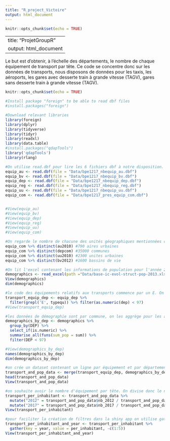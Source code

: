 ```yaml
---
title: "R_project_Victoire"
output: html_document
---
```


```r
knitr::opts_chunk$set(echo = TRUE)
```


---
title: "ProjetGroupR"
output: html_document
---
Le but est d'obtenir, à l'échelle des départements, le nombre de chaque équipement de transport par tête. 
Ce code se concentre donc sur les données de transports, nous disposons de données pour les taxis, les aéroports, les gares avec desserte train à grande vitesse (TAGV),  gares sans desserte train à grande vitesse (TAGV).  

```r
knitr::opts_chunk$set(echo = TRUE)
```

```r
#Install package "foreign" to be able to read dbf files
#install.packages("foreign")
```


```r
#Download relevant libraries 
library(foreign)
library(dplyr)
library(tidyverse)
library(tidyr)
library(readxl)
library(data.table)
#install.packages("qdapTools")
library('qdapTools')
library(rlang)
```

```r
#On utilise read.dbf pour lire les 6 fichiers dbf à notre disposition. Chaque document contient le nombre d'équipements pour une unité géographique en particulier : "Aire urbaine", "Bassin de vie", "Département", "Région" and "Unité urbaine". Le dernier fichier, equipcom indique la presence ou non d'un equipement, par aire urbaine/commune/unite urbaine/bassin de vie
equip_au <- read.dbf(file = "Data/bpe1217_nbequip_au.dbf")
equip_bv <- read.dbf(file = "Data/bpe1217_nbequip_bv.dbf")
equip_dep <- read.dbf(file = "Data/bpe1217_nbequip_dep.dbf")
equip_reg <- read.dbf(file = "Data/bpe1217_nbequip_reg.dbf")
equip_uu <- read.dbf(file = "Data/bpe1217_nbequip_uu.dbf")
equip_com <- read.dbf(file = "Data/bpe1217_pres_equip_com.dbf") 


#View(equip_au)
#View(equip_bv)
#View(equip_dep)
#View(equip_reg)
#View(equip_uu)
#View(equip_com)

```

```r
#On regarde le nombre de chacune des unités géographiques mentionnées ci-dessus en utilisant distinct
equip_com %>% distinct(au2010) #790 aires urbaines
equip_com %>% distinct(depcom) #35000 communes
equip_com %>% distinct(uu2010) #2300 unites urbaines
equip_com %>% distinct(bv2012) #1600 bassins de vie


```


```r
#On lit l'excel contenant les informations de population pour l'année 2013. 
demographics <- read_excel(path ="Data/base-ic-evol-struct-pop-2013.xlsx", sheet = 1, skip = 5)
View(demographics)
dim(demographics)
```


```r
#le code des équipements relatifs aux transports commence par un E. On ne sélectionne donc que ces équipements
transport_equip_dep <- equip_dep %>%
  filter(grepl('E', typequ)) %>% filter(as.numeric(dep) < 97)
#View(transport_equip_dep)
```


```r
#les données de démographie sont par commune, on les aggrège pour les avoir par département. On ne sélectionne que les départements de France métropolitaine, on exclu donc les DOM TOM.  
demographics_by_dep <- demographics %>% 
  group_by(DEP) %>% 
  select_if(is.numeric) %>% 
  summarise_all(funs(sum_pop = sum)) %>% 
  filter(DEP < 97)

#View(demographics_by_dep)
names(demographics_by_dep)
dim(demographics_by_dep)
```


```r
#on crée un dataset contenant un ligne par équipement et par département avec la population associé au département en question
transport_and_pop_data <- merge(transport_equip_dep, demographics_by_dep[,1:2], by.y = "DEP", by.x = "dep")
head(transport_and_pop_data)
View(transport_and_pop_data)

#on souhaite avoir le nombre d'équipement par tête. On divise donc le nombre d'équipement du département par la population de ce département. 
transport_per_inhabitant <- transport_and_pop_data %>% 
  mutate("2012" = transport_and_pop_data$nb_2012 / transport_and_pop_data$P13_POP_sum_pop) %>%
  mutate("2017" = transport_and_pop_data$nb_2017 / transport_and_pop_data$P13_POP_sum_pop)
View(transport_per_inhabitant)

#pour faciliter la création de filtres dans la shiny app on utilise gather afin de transformer la colonne year par deux colonnes 2012 et 2017. 
transport_per_inhabitant_and_year <- transport_per_inhabitant %>%
  gather(key = year, value = per_inhabitant, -c(1:5))
View(transport_per_inhabitant_and_year)
```
